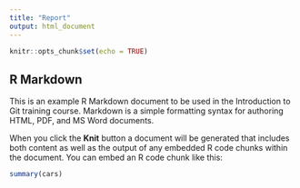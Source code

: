 ```yaml
---
title: "Report"
output: html_document
---
```


```r
knitr::opts_chunk$set(echo = TRUE)
```

## R Markdown

This is an example R Markdown document to be used in the Introduction to Git training course. Markdown is a simple formatting syntax for authoring HTML, PDF, and MS Word documents.

When you click the **Knit** button a document will be generated that includes both content as well as the output of any embedded R code chunks within the document. You can embed an R code chunk like this:



```r
summary(cars)
```
